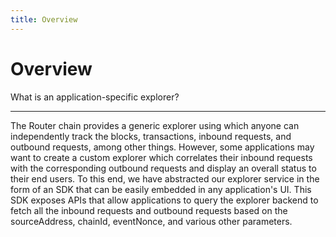```yaml
---
title: Overview
---
```


# Overview
What is an application-specific explorer?
 
---
The Router chain provides a generic explorer using which anyone can independently track the blocks, transactions, inbound requests, and outbound requests, among other things. However, some applications may want to create a custom explorer which correlates their inbound requests with the corresponding outbound requests and display an overall status to their end users.
To this end, we have abstracted our explorer service in the form of an SDK that can be easily embedded in any application's UI. This SDK exposes APIs that allow applications to query the explorer backend to fetch all the inbound requests and outbound requests based on the sourceAddress, chainId, eventNonce, and various other parameters.